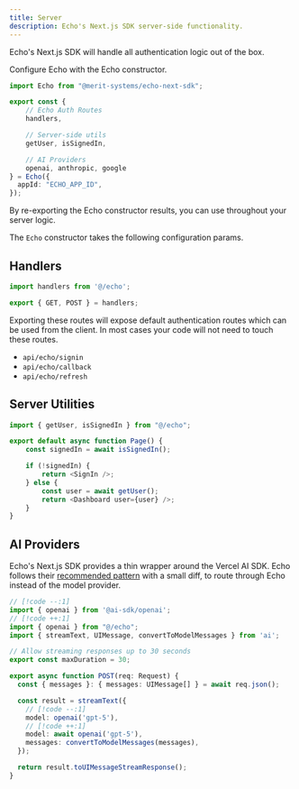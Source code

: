 ```yaml
---
title: Server 
description: Echo's Next.js SDK server-side functionality.
---
```


Echo's Next.js SDK will handle all authentication logic out of the box.

Configure Echo with the Echo constructor.

```typescript title="src/echo/index.ts"
import Echo from "@merit-systems/echo-next-sdk";

export const { 
    // Echo Auth Routes
    handlers, 

    // Server-side utils
    getUser, isSignedIn, 

    // AI Providers
    openai, anthropic, google 
} = Echo({
  appId: "ECHO_APP_ID",
});
```

By re-exporting the Echo constructor results, you can use throughout your server logic.


The `Echo` constructor takes the following configuration params.
<AutoTypeTable path="../echo-next-sdk/src/types.ts" name="EchoConfig" />


## Handlers
```typescript
import handlers from '@/echo';

export { GET, POST } = handlers;
```

Exporting these routes will expose default authentication routes which can be used from the client. In most cases your code will not need to touch these routes.
- `api/echo/signin`
- `api/echo/callback`
- `api/echo/refresh`



## Server Utilities
```typescript
import { getUser, isSignedIn } from "@/echo";

export default async function Page() {
    const signedIn = await isSignedIn();

    if (!signedIn) {
        return <SignIn />;
    } else {
        const user = await getUser();
        return <Dashboard user={user} />;
    }
}

```

## AI Providers
Echo's Next.js SDK provides a thin wrapper around the Vercel AI SDK.
Echo follows their [recommended pattern](https://ai-sdk.dev/docs/getting-started/nextjs-app-router#create-a-route-handler) with a small diff, to route through Echo
instead of the model provider.

```typescript
// [!code --:1]
import { openai } from '@ai-sdk/openai';
// [!code ++:1]
import { openai } from "@/echo";
import { streamText, UIMessage, convertToModelMessages } from 'ai';

// Allow streaming responses up to 30 seconds
export const maxDuration = 30;

export async function POST(req: Request) {
  const { messages }: { messages: UIMessage[] } = await req.json();

  const result = streamText({
    // [!code --:1]
    model: openai('gpt-5'),
    // [!code ++:1]
    model: await openai('gpt-5'),
    messages: convertToModelMessages(messages),
  });

  return result.toUIMessageStreamResponse();
}
```